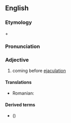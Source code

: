 ==English==

===Etymology===
{{term|lang=en|pre-}} + {{term|lang=en|ejaculatory}}

===Pronunciation===
{{IPA|/pɹiʔɪ.ˈdʒæ.kjə.lə.ˌtɔɹ.i/}}

===Adjective===
{{en-adj|-}}

# coming before [[ejaculation]]

====Translations====
{{trans-top|coming before ejaculation}}
* Romanian: {{t-|ro|preejaculator}}
{{trans-bot}}

====Derived terms====
* {{l|en|pre-ejaculatory fluid}} ({{l|en|pre-ejaculate}})